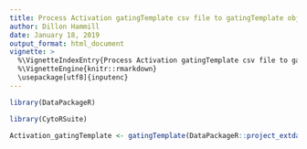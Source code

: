 ---
title: Process Activation gatingTemplate csv file to gatingTemplate object.
author: Dillon Hammill
date: January 18, 2019
output_format: html_document
vignette: >
  %\VignetteIndexEntry{Process Activation gatingTemplate csv file to gatingTemplate object.}
  %\VignetteEngine{knitr::rmarkdown}
  \usepackage[utf8]{inputenc}
---

```{r}
library(DataPackageR)
library(CytoRSuite)
Activation_gatingTemplate <- gatingTemplate(DataPackageR::project_extdata_path('Activation-gatingTemplate.csv'))
```

